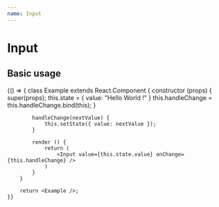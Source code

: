 ```yaml
---
name: Input
---
```



# Input

<PropsTable of={Input} />

## Basic usage

<Playground>
    {() => {
        class Example extends React.Component {
            constructor (props) {
                super(props);
                this.state = {
                    value: "Hello World !"
                }
                this.handleChange = this.handleChange.bind(this);
            }

            handleChange(nextValue) {
                this.setState({ value: nextValue });
            }
            
            render () {
                return (
                    <Input value={this.state.value} onChange={this.handleChange} />
                )
            }
        }
        
        return <Example />;
    }}
</Playground>
